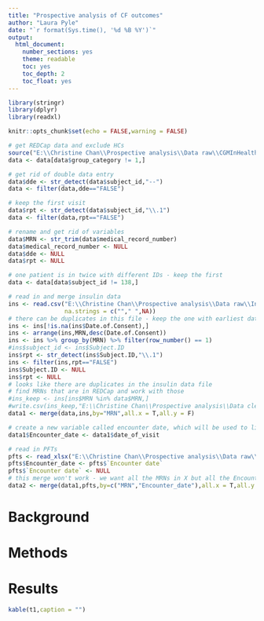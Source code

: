 ```yaml
---
title: "Prospective analysis of CF outcomes"
author: "Laura Pyle"
date: "`r format(Sys.time(), '%d %B %Y')`"
output:
  html_document:
    number_sections: yes
    theme: readable
    toc: yes
    toc_depth: 2
    toc_float: yes
---
```


```r
library(stringr)
library(dplyr)
library(readxl)

knitr::opts_chunk$set(echo = FALSE,warning = FALSE)

# get REDCap data and exclude HCs
source("E:\\Christine Chan\\Prospective analysis\\Data raw\\CGMInHealthyControls-DataForProspectiveAn_R_2021-06-02_0929.r")
data <- data[data$group_category != 1,]

# get rid of double data entry
data$dde <- str_detect(data$subject_id,"--")
data <- filter(data,dde=="FALSE")

# keep the first visit
data$rpt <- str_detect(data$subject_id,"\\.1")
data <- filter(data,rpt=="FALSE")

# rename and get rid of variables
data$MRN <- str_trim(data$medical_record_number)
data$medical_record_number <- NULL
data$dde <- NULL
data$rpt <- NULL

# one patient is in twice with different IDs - keep the first
data <- data[data$subject_id != 138,]

# read in and merge insulin data
ins <- read.csv("E:\\Christine Chan\\Prospective analysis\\Data raw\\Insulin Start date and prospective data-- Eileen cleanup.csv",
                na.strings = c(""," ",NA))
# there can be duplicates in this file - keep the one with earliest date of consent
ins <- ins[!is.na(ins$Date.of.Consent),]
ins <- arrange(ins,MRN,desc(Date.of.Consent))   
ins <- ins %>% group_by(MRN) %>% filter(row_number() == 1)
#ins$subject_id <- ins$Subject.ID
ins$rpt <- str_detect(ins$Subject.ID,"\\.1")
ins <- filter(ins,rpt=="FALSE")
ins$Subject.ID <- NULL
ins$rpt <- NULL
# looks like there are duplicates in the insulin data file
# find MRNs that are in REDCap and work with those
#ins_keep <- ins[ins$MRN %in% data$MRN,]
#write.csv(ins_keep,"E:\\Christine Chan\\Prospective analysis\\Data clean\\insulin_checking.csv")
data1 <- merge(data,ins,by="MRN",all.x = T,all.y = F)

# create a new variable called encounter date, which will be used to link all the results in the various sheets
data1$Encounter_date <- data1$date_of_visit

# read in PFTs
pfts <- read_xlsx("E:\\Christine Chan\\Prospective analysis\\Data raw\\Updated Full List for Elin_Data 2020 06 05.xlsx",sheet="PFTs")
pfts$Encounter_date <- pfts$`Encounter date`
pfts$`Encounter date` <- NULL
# this merge won't work - we want all the MRNs in X but all the Encounter dates
data2 <- merge(data1,pfts,by=c("MRN","Encounter_date"),all.x = T,all.y = F)

```

# Background

# Methods

# Results

```r
kable(t1,caption = "")
```
<br>
